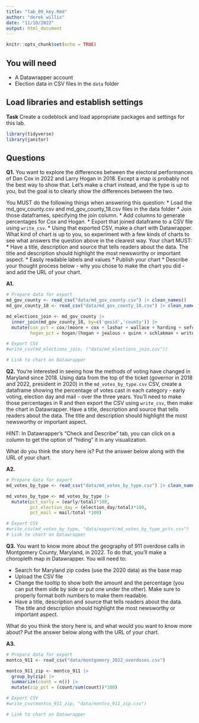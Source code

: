 ```yaml
---
title: "lab_09_key.Rmd"
author: "derek willis"
date: "11/10/2022"
output: html_document
---
```


```r
knitr::opts_chunk$set(echo = TRUE)
```

## You will need

-   A Datawrapper account
-   Election data in CSV files in the `data` folder

## Load libraries and establish settings

**Task** Create a codeblock and load appropriate packages and settings for this lab.

```r
library(tidyverse)
library(janitor)
```

## Questions

**Q1.** You want to explore the differences between the electoral performances of Dan Cox in 2022 and Larry Hogan in 2018. Except a map is probably not the best way to show that. Let's make a chart instead, and the type is up to you, but the goal is to clearly show the differences between the two.

You MUST do the following things when answering this question: \* Load the md_gov_county.csv and md_gov_county_18.csv files in the data folder \* Join those dataframes, specifying the join column. \* Add columns to generate percentages for Cox and Hogan. \* Export that joined dataframe to a CSV file using `write_csv`. \* Using that exported CSV, make a chart with Datawrapper. What kind of chart is up to you, so experiment with a few kinds of charts to see what answers the question above in the clearest way. Your chart MUST: \* Have a title, description and source that tells readers about the data. The title and description should highlight the most newsworthy or important aspect. \* Easily readable labels and values \* Publish your chart \* Describe your thought process below - why you chose to make the chart you did - and add the URL of your chart.

**A1.**

```r
# Prepare data for export
md_gov_county <- read_csv("data/md_gov_county.csv") |> clean_names()
md_gov_county_18 <- read_csv("data/md_gov_county_18.csv") |> clean_names()

md_elections_join <- md_gov_county |>
  inner_join(md_gov_county_18, by=c('geoid','county')) |>
  mutate(cox_pct = cox/(moore + cox + lashar + wallace + harding + sefcik + write_ins.x)*100,
         hogan_pct = hogan/(hogan + jealous + quinn + schlakman + write_ins.y)*100)

# Export CSV
#write_csv(md_elections_join, ("data/md_elections_join.csv"))

# Link to chart on Datawrapper


```

**Q2.** You're interested in seeing how the methods of voting have changed in Maryland since 2018. Using data from the top of the ticket (governor in 2018 and 2022, president in 2020) in the `md_votes_by_type.csv` CSV, create a dataframe showing the percentage of votes cast in each category - early voting, election day and mail - over the three years. You'll need to make those percentages in R and then export the CSV using `write_csv`, then make the chart in Datawrapper. Have a title, description and source that tells readers about the data. The title and description should highlight the most newsworthy or important aspect.

HINT: In Datawrapper's "Check and Describe" tab, you can click on a column to get the option of "hiding" it in any visualization.

What do you think the story here is? Put the answer below along with the URL of your chart.

**A2.**

```r
# Prepare data for export
md_votes_by_type <- read_csv("data/md_votes_by_type.csv") |> clean_names()

md_votes_by_type <- md_votes_by_type |>
  mutate(pct_early = (early/total)*100,
         pct_election_day = (election_day/total)*100,
         pct_mail = mail/total *100)

# Export CSV
#write_csv(md_votes_by_type, "data/export/md_votes_by_type_pcts.csv")
# Link to chart on Datawrapper

```

**Q3.** You want to know more about the geography of 911 overdose calls in Montgomery County, Maryland, in 2022. To do that, you'll make a choropleth map in Datawrapper. You will need to:

-   Search for Maryland zip codes (use the 2020 data) as the base map
-   Upload the CSV file
-   Change the tooltip to show both the amount and the percentage (you can put them side by side or put one under the other). Make sure to properly format both numbers to make them readable.
-   Have a title, description and source that tells readers about the data. The title and description should highlight the most newsworthy or important aspect.

What do you think the story here is, and what would you want to know more about? Put the answer below along with the URL of your chart.

**A3.**

```r
# Prepare data for export
montco_911 <- read_csv("data/montgomery_2022_overdoses.csv")

montco_911_zip <- montco_911 |> 
  group_by(zip) |> 
  summarize(count = n()) |>
  mutate(zip_pct = (count/sum(count))*100)

# Export CSV
#write_csv(montco_911_zip, "data/montco_911_zip.csv")

# Link to chart on Datawrapper
```
